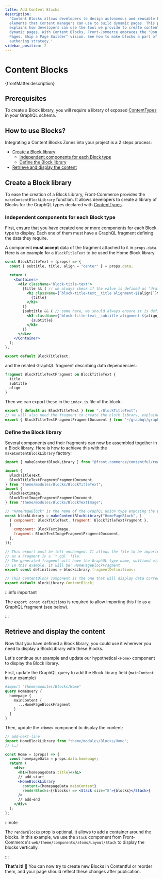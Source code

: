```yaml
---
title: Add Content Blocks
description:
  'Content Blocks allows developers to design autonomous and reusable UI
  elements that Content managers can use to build dynamic pages. This page
  explains how developers can use the tool we provide to create content-driven
  dynamic pages. With Content Blocks, Front-Commerce embraces the "Don''t Ship
  Pages, Ship a Page Builder" vision. See how to make blocks a part of your
  authoring strategy.'
sidebar_position: 2
---
```


# Content Blocks

<p>{frontMatter.description}</p>

## Prerequisites

To create a Block library, you will require a library of exposed
[ContentTypes](./add-content-types) in your GraphQL schema.

## How to use Blocks?

Integrating a Content Blocks Zones into your project is a 2 steps process:

- [Create a Block library](#create-a-block-library)
  - [Independent components for each Block type](#independent-components-for-each-block-type)
  - [Define the Block library](#define-the-block-library)
- [Retrieve and display the content](#retrieve-and-display-the-content)

## Create a Block library

To ease the creation of a Block Library, Front-Commerce provides the
`makeContentBlockLibrary` function. It allows developers to create a library of
Blocks for the GraphQL types declared with [ContentTypes](./add-content-types).

### Independent components for each Block type

First, ensure that you have created one or more components for each Block type
to display. Each one of them must have a GraphQL fragment defining the data they
require.

A component **must accept** data of the fragment attached to it in `props.data`.
Here is an example for a `BlockTitleText` to be used the Home Block library

```jsx title="theme/modules/Blocks/BlockTitleText/BlockTitleText.js"
const BlockTitleText = (props) => {
  const { subtitle, title, align = "center" } = props.data;

  return (
    <Container>
      <div className="block-title-text">
        {title && ( // we always check if the value is defined as "draft" data might not yet have the title set.
          <h2 className={`block-title-text__title alignment-${align}`}>
            {title}
          </h2>
        )}
        {subtitle && ( // same here, we should always ensure it is defined before using it.
          <h3 className={`block-title-text__subtitle alignment-${align}`}>
            {subtitle}
          </h3>
        )}
      </div>
    </Container>
  );
};

export default BlockTitleText;
```

and the related GraphQL fragment describing data dependencies:

```graphql title="theme/modules/Blocks/BlockTitleText/BlockTitleTextFragment.gql"
fragment BlockTitleTextFragment on BlockTitleText {
  title
  subtitle
  align
}
```

Then we can export these in the `index.js` file of the block:

```js title="theme/modules/Blocks/BlockTitleText/index.js"
export { default as BlockTitleText } from "./BlockTitleText";
// We will also need the fragment to create the block library, explained below
export { BlockTitleTextFragmentFragmentDocument } from "~/graphql/graphql";
```

### Define the Block library

Several components and their fragments can now be assembled together in a Block
library. Here is how to achieve this with the `makeContentBlockLibrary` factory:

```js title="theme/modules/Blocks/Home/index.js"
import { makeContentBlockLibrary } from "@front-commerce/contentful/react";

import {
  BlockTitleText,
  BlockTitleTextFragmentFragmentDocument,
} from "theme/modules/Blocks/BlockTitleText";
import {
  BlockTextImage,
  BlockTextImageFragmentFragmentDocument,
} from "theme/modules/Blocks/BlockTextImage";

// "HomePageBlock" is the name of the GraphQL union type exposing the Block Library
const blockLibrary = makeContentBlockLibrary("HomePageBlock", [
  { component: BlockTitleText, fragment: BlockTitleTextFragment },
  {
    component: BlockTextImage,
    fragment: BlockTextImageFragmentFragmentDocument,
  },
]);

// This export must be left unchanged. It allows the file to be imported
// as a Fragment in a `*.gql` file.
// The generated fragment will have the GraphQL type name, suffixed with "Fragment".
// In this example, it will be: HomePageBlockFragment
export const definitions = blockLibrary.fragmentDefinitions;

// This ContentBlock component is the one that will display data correctly
export default blockLibrary.ContentBlock;
```

:::info important

The `export const definitions` is required to allow importing this file as a
GraphQL fragment (see below).

:::

## Retrieve and display the content

Now that you have defined a Block library, you could use it wherever you need to
display a BlockLibrary with these Blocks.

Let's continue our example and update our hypothetical `<Home>` component to
display the Block library.

First, update the GraphQL query to add the Block library field (`mainContent` in
our example)

```graphql title="theme/pages/Home/HomeQuery.gql"
#import "theme/modules/Blocks/Home"
query HomeQuery {
  homepage {
    mainContent {
      ...HomePageBlockFragment
    }
  }
}
```

Then, update the `<Home>` component to display the content:

```jsx title="theme/pages/Home/Home.js"
// add-next-line
import HomeBlockLibrary from "theme/modules/Blocks/Home";
// […]

const Home = (props) => {
  const homepageData = props.data.homepage;
  return (
    <div>
      <h1>{homepageData.title}</h1>
      // add-start
      <HomeBlockLibrary
        content={homepageData.mainContent}
        renderBlocks={(blocks) => <Stack size="8">{blocks}</Stack>}
      />
      // add-end
    </div>
  );
};
```

:::note

The `renderBlocks` prop is optional. it allows to add a container around the
blocks. In this example, we use the `Stack` component from Front-Commerce's
`web/theme/components/atoms/Layout/Stack` to display the blocks vertically.

:::

**That's it!** 🎉 You can now try to create new Blocks in Contentful or reorder
them, and your page should reflect these changes after publication.
